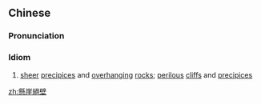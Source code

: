 {{also|悬崖绝壁}}
==Chinese==
{{zh-forms|s=悬崖绝壁|type=22}}

===Pronunciation===
{{zh-pron
|m=xuán崖 juébì
|c=jyun4 ngaai4 zyut6 bik1
|cat=cy
}}

===Idiom===
{{zh-idiom}}

# [[sheer]] [[precipice]]s and [[overhanging]] [[rock]]s; [[perilous]] [[cliff]]s and [[precipice]]s

[[zh:懸崖絕壁]]